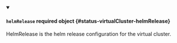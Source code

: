 


<details className="config-field" data-expandable="true" open>
<summary>

#### `helmRelease` <span className="config-field-required" data-required="false">required</span> <span className="config-field-type">object</span> <span className="config-field-default"></span> <span className="config-field-enum"></span> {#status-virtualCluster-helmRelease}

HelmRelease is the helm release configuration for the virtual cluster.

</summary>

<PartialHelmReleasereference />


</details>
